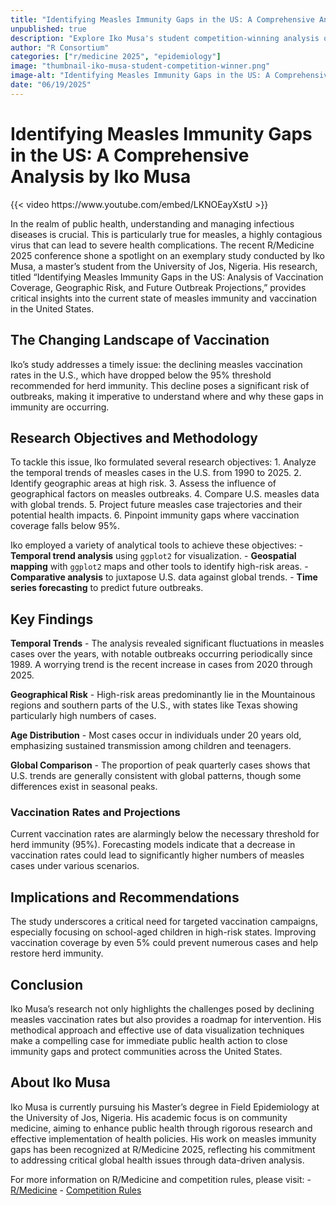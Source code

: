 ```yaml
---
title: "Identifying Measles Immunity Gaps in the US: A Comprehensive Analysis by Iko Musa"
unpublished: true
description: "Explore Iko Musa's student competition-winning analysis on US measles immunity gaps using R tools at R/Medicine 2025!"
author: "R Consortium"
categories: ["r/medicine 2025", "epidemiology"]
image: "thumbnail-iko-musa-student-competition-winner.png"
image-alt: "Identifying Measles Immunity Gaps in the US: A Comprehensive Analysis by Iko Musa"
date: "06/19/2025"
---
```


# Identifying Measles Immunity Gaps in the US: A Comprehensive Analysis by Iko Musa

{{< video https://www.youtube.com/embed/LKNOEayXstU >}}

In the realm of public health, understanding and managing infectious diseases is crucial. This is particularly true for measles, a highly contagious virus that can lead to severe health complications. The recent R/Medicine 2025 conference shone a spotlight on an exemplary study conducted by Iko Musa, a master's student from the University of Jos, Nigeria. His research, titled "Identifying Measles Immunity Gaps in the US: Analysis of Vaccination Coverage, Geographic Risk, and Future Outbreak Projections," provides critical insights into the current state of measles immunity and vaccination in the United States.

## The Changing Landscape of Vaccination

Iko's study addresses a timely issue: the declining measles vaccination rates in the U.S., which have dropped below the 95% threshold recommended for herd immunity. This decline poses a significant risk of outbreaks, making it imperative to understand where and why these gaps in immunity are occurring.

## Research Objectives and Methodology

To tackle this issue, Iko formulated several research objectives:
1. Analyze the temporal trends of measles cases in the U.S. from 1990 to 2025.
2. Identify geographic areas at high risk.
3. Assess the influence of geographical factors on measles outbreaks.
4. Compare U.S. measles data with global trends.
5. Project future measles case trajectories and their potential health impacts.
6. Pinpoint immunity gaps where vaccination coverage falls below 95%.

Iko employed a variety of analytical tools to achieve these objectives:
- **Temporal trend analysis** using `ggplot2` for visualization.
- **Geospatial mapping** with `ggplot2` maps and other tools to identify high-risk areas.
- **Comparative analysis** to juxtapose U.S. data against global trends.
- **Time series forecasting** to predict future outbreaks.

## Key Findings

**Temporal Trends** - The analysis revealed significant fluctuations in measles cases over the years, with notable outbreaks occurring periodically since 1989. A worrying trend is the recent increase in cases from 2020 through 2025.

**Geographical Risk** - High-risk areas predominantly lie in the Mountainous regions and southern parts of the U.S., with states like Texas showing particularly high numbers of cases.

**Age Distribution** - Most cases occur in individuals under 20 years old, emphasizing sustained transmission among children and teenagers.

**Global Comparison** - The proportion of peak quarterly cases shows that U.S. trends are generally consistent with global patterns, though some differences exist in seasonal peaks.

### Vaccination Rates and Projections
Current vaccination rates are alarmingly below the necessary threshold for herd immunity (95%). Forecasting models indicate that a decrease in vaccination rates could lead to significantly higher numbers of measles cases under various scenarios.

## Implications and Recommendations

The study underscores a critical need for targeted vaccination campaigns, especially focusing on school-aged children in high-risk states. Improving vaccination coverage by even 5% could prevent numerous cases and help restore herd immunity.

## Conclusion

Iko Musa's research not only highlights the challenges posed by declining measles vaccination rates but also provides a roadmap for intervention. His methodical approach and effective use of data visualization techniques make a compelling case for immediate public health action to close immunity gaps and protect communities across the United States.

## About Iko Musa

Iko Musa is currently pursuing his Master’s degree in Field Epidemiology at the University of Jos, Nigeria. His academic focus is on community medicine, aiming to enhance public health through rigorous research and effective implementation of health policies. His work on measles immunity gaps has been recognized at R/Medicine 2025, reflecting his commitment to addressing critical global health issues through data-driven analysis.

For more information on R/Medicine and competition rules, please visit:
- [R/Medicine](https://rconsortium.github.io/RMedicine_website/)
- [Competition Rules](https://rconsortium.github.io/RMedicine_website/Competition.html#congratulations-to-our-winners)